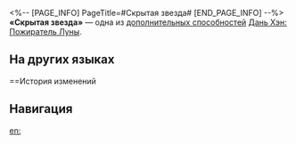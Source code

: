 <%-- [PAGE_INFO]
PageTitle=#Скрытая звезда#
[END_PAGE_INFO] --%>
{{Навык Инфобокс
|Название         = Скрытая звезда
|Изображение      = След Скрытая звезда.png
|Персонаж         = Дань Хэн Пожиратель Луны
|Тип              = Доп. способность
|Возвышение       = 2
|Длительность     = 
|Описание         = Немедленно восстанавливает 15 ед. энергии в начале боя.
|Свойство1        = 
|Масштабирование1 = 
}}
'''«Скрытая звезда»''' — одна из [[дополнительная способность|дополнительных способностей]] [[Дань Хэн: Пожиратель Луны]].

==На других языках==
{{На других языках
|en   = Star Veil
|zhs  = 伏辰
|zht  = 伏辰
|ja   = {{Rubi|伏辰|ふくしん}}
|ko   = 자취를 감춘 성신
|es   = Estrella oculta
|fr   = Étoile cachée
|ru   = Скрытая звезда
|th   = Star Veil
|vi   = Phục Thần
|de   = Verborgener Stern
|id   = Star Veil
|pt   = Véu Estelar
}}

==История изменений
{{История изменений|3.5}}

==Навигация==
{{Навык Навбокс|Дань Хэн Пожиратель Луны}}

[[en:]]